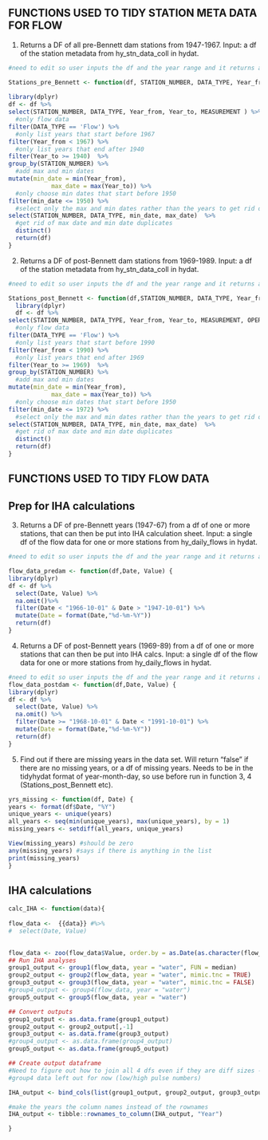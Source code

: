 
## FUNCTIONS USED TO TIDY STATION META DATA FOR FLOW ##


1) Returns a DF of all pre-Bennett dam stations from 1947-1967. Input: a df of the station metadata from hy_stn_data_coll in hydat.

```r

#need to edit so user inputs the df and the year range and it returns a DF, rather than pre and post function

Stations_pre_Bennett <- function(df, STATION_NUMBER, DATA_TYPE, Year_from, Year_to, MEASUREMENT) {
  
library(dplyr)
df <- df %>%
select(STATION_NUMBER, DATA_TYPE, Year_from, Year_to, MEASUREMENT ) %>%
  #only flow data
filter(DATA_TYPE == 'Flow') %>%
  #only list years that start before 1967
filter(Year_from < 1967) %>%
  #only list years that end after 1940
filter(Year_to >= 1940)  %>%
group_by(STATION_NUMBER) %>%
  #add max and min dates
mutate(min_date = min(Year_from),
            max_date = max(Year_to)) %>%
  #only choose min dates that start before 1950
filter(min_date <= 1950) %>%
  #select only the max and min dates rather than the years to get rid of duplicate max and min dates
select(STATION_NUMBER, DATA_TYPE, min_date, max_date)  %>%
  #get rid of max date and min date duplicates
  distinct()
  return(df)
}

```

2) Returns a DF of post-Bennett dam stations from 1969-1989. Input: a df of the station metadata from hy_stn_data_coll in hydat.

```r
#need to edit so user inputs the df and the year range and it returns a DF, rather than pre and post function

Stations_post_Bennett <- function(df,STATION_NUMBER, DATA_TYPE, Year_from, Year_to, MEASUREMENT ) {
  library(dplyr)
  df <- df %>%
select(STATION_NUMBER, DATA_TYPE, Year_from, Year_to, MEASUREMENT, OPERATION ) %>%
  #only flow data
filter(DATA_TYPE == 'Flow') %>%
  #only list years that start before 1990
filter(Year_from < 1990) %>%
  #only list years that end after 1969
filter(Year_to >= 1969)  %>%
group_by(STATION_NUMBER) %>%
  #add max and min dates
mutate(min_date = min(Year_from),
            max_date = max(Year_to)) %>%
  #only choose min dates that start before 1950
filter(min_date <= 1972) %>%
  #select only the max and min dates rather than the years to get rid of duplicate max and min dates
select(STATION_NUMBER, DATA_TYPE, min_date, max_date)  %>%
  #get rid of max date and min date duplicates
  distinct()
  return(df)
}


```

## FUNCTIONS USED TO TIDY FLOW DATA ##
## Prep for IHA calculations ## 

3) Returns a DF of pre-Bennett years (1947-67) from a df of one or more stations, that can then be put into IHA calculation sheet. Input: a single df of the flow data for one or more stations from hy_daily_flows in hydat.
```r

#need to edit so user inputs the df and the year range and it returns a DF, rather than having a pre and post function

flow_data_predam <- function(df,Date, Value) {
library(dplyr)
df <- df %>%
  select(Date, Value) %>%
  na.omit()%>%
  filter(Date < "1966-10-01" & Date > "1947-10-01") %>%
  mutate(Date = format(Date,"%d-%m-%Y"))
  return(df)
}

```

4) Returns a DF of post-Bennett years (1969-89) from a df of one or more stations that can then be put into IHA calcs. Input: a single df of the flow data for one or more stations from hy_daily_flows in hydat.
 
```r

#need to edit so user inputs the df and the year range and it returns a DF, rather than having a pre and post function
flow_data_postdam <- function(df,Date, Value) {
library(dplyr)
df <- df %>%
  select(Date, Value) %>%
  na.omit() %>%
  filter(Date >= "1968-10-01" & Date < "1991-10-01") %>%
  mutate(Date = format(Date,"%d-%m-%Y"))
  return(df)
}

```

5) Find out if there are missing years in the data set. Will return "false" if there are no missing years, or a df of missing years. Needs to be in the tidyhydat format of year-month-day, so use before run in function 3, 4 (Stations_post_Bennett etc).

```r
yrs_missing <- function(df, Date) {
years <- format(df$Date, "%Y")
unique_years <- unique(years)
all_years <- seq(min(unique_years), max(unique_years), by = 1)
missing_years <- setdiff(all_years, unique_years)

View(missing_years) #should be zero
any(missing_years) #says if there is anything in the list
print(missing_years)
}

```

## IHA calculations ##

```r

calc_IHA <- function(data){
  
flow_data <-  {{data}} #%>%
#  select(Date, Value)
  

flow_data <- zoo(flow_data$Value, order.by = as.Date(as.character(flow_data$Date), format = "%d-%m-%Y"))
## Run IHA analyses
group1_output <- group1(flow_data, year = "water", FUN = median)
group2_output <- group2(flow_data, year = "water", mimic.tnc = TRUE)
group3_output <- group3(flow_data, year = "water", mimic.tnc = FALSE)
#group4_output <- group4(flow_data, year = "water")
group5_output <- group5(flow_data, year = "water")

## Convert outputs
group1_output <- as.data.frame(group1_output)
group2_output <- group2_output[,-1]
group3_output <- as.data.frame(group3_output)
#group4_output <- as.data.frame(group4_output)
group5_output <- as.data.frame(group5_output)

## Create output dataframe 
#Need to figure out how to join all 4 dfs even if they are diff sizes - use reduce? 
#group4 data left out for now (low/high pulse numbers)

IHA_output <- bind_cols(list(group1_output, group2_output, group3_output, group5_output)) #group4_output

#make the years the column names instead of the rownames
IHA_output <- tibble::rownames_to_column(IHA_output, "Year") 

}

```


```r

```



```r
```


